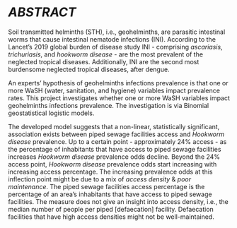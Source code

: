
# *ABSTRACT* {-}

Soil transmitted helminths (STH), i.e., geohelminths, are parasitic intestinal worms that cause intestinal nematode infections (INI).  According to the Lancet's 2019 global burden of disease study INI - comprising *ascariasis*, *trichuriasis*, and *hookworm disease* - are the most prevalent of the neglected tropical diseases.  Additionally, INI are the second most burdensome neglected tropical diseases, after dengue.

\vspace{10pt}

An experts' hypothesis of geohelminths infections prevalence is that one or more WaSH (water, sanitation, and hygiene) variables impact prevalence rates.  This project investigates whether one or more WaSH variables impact geohelminths infections prevalence.  The investigation is via Binomial geostatistical logistic models.

\vspace{10pt}

The developed model suggests that a non-linear, statistically significant, association exists between piped sewage facilities access and *Hookworm disease* prevalence.  Up to a certain point - approximately $24\%$ access - as the percentage of inhabitants that have access to piped sewage facilities increases *Hookworm disease* prevalence odds decline.  Beyond the $24\%$ access point, *Hookworm disease* prevalence odds start increasing with increasing access percentage.  The increasing prevalence odds at this inflection point might be due to a mix of *access density* & *poor maintenance*.  The piped sewage facilities access percentage is the percentage of an area’s inhabitants that have access to piped sewage facilities. The measure does not give an insight into access density, i.e., the median number of people per piped [defaecation] facility. Defaecation facilities that have high access densities might not be well-maintained.